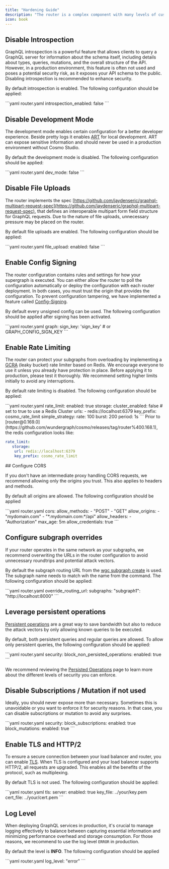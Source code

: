 ---
title: "Hardening Guide"
description: "The router is a complex component with many levels of customization. Understanding the correct production configuration can be quite overwhelming. This guide provides tips on avoiding the most common pitfalls. For a complete and certified review, please seek consultancy."
icon: book
---

## Disable Introspection

GraphQL introspection is a powerful feature that allows clients to query a GraphQL server for information about the schema itself, including details about types, queries, mutations, and the overall structure of the API. However, in a production environment, this feature is often not used and poses a potential security risk, as it exposes your API schema to the public. Disabling introspection is recommended to enhance security.

By default introspection is enabled. The following configuration should be applied:

<CodeGroup>
  ```yaml router.yaml
  introspection_enabled: false
  ```
</CodeGroup>

## Disable Development Mode

The development mode enables certain configuration for a better developer experience. Beside pretty logs it enables [ART](/router/advanced-request-tracing-art) for local development. ART can expose sensitive information and should never be used in a production environment without Cosmo Studio.

By default the development mode is disabled. The following configuration should be applied:

<CodeGroup>
  ```yaml router.yaml
  dev_mode: false
  ```
</CodeGroup>

## Disable File Uploads

The router implements the spec [https://github.com/jaydenseric/graphql-multipart-request-spec](https://github.com/jaydenseric/graphql-multipart-request-spec), that defines an interoperable multipart form field structure for GraphQL requests. Due to the nature of file uploads, unnecessary pressure may be placed on the router.

By default file uploads are enabled. The following configuration should be applied:

<CodeGroup>
  ```yaml router.yaml
  file_upload:
      enabled: false
  ```
</CodeGroup>

## Enable Config Signing

The router configuration contains rules and settings for how your supergraph is executed. You can either allow the router to poll the configuration automatically or deploy the configuration with each router deployment. In both cases, you must trust the origin that provides the configuration. To prevent configuration tampering, we have implemented a feature called [Config-Signing](/router/security/config-validation-and-signing).

By default every unsigned config can be used. The following configuration should be applied after signing has been activated.

<CodeGroup>
  ```yaml router.yaml
  graph:
    sign_key: 'sign_key' # or GRAPH_CONFIG_SIGN_KEY
  ```
</CodeGroup>

## Enable Rate Limiting

The router can protect your subgraphs from overloading by implementing a [GCRA](https://en.wikipedia.org/wiki/Generic_cell_rate_algorithm) (leaky bucket) rate limiter based on Redis. We encourage everyone to use it unless you already have protection in place. Before applying it to production, please test it thoroughly. We recommend setting higher limits initially to avoid any interruptions.

By default rate limiting is disabled. The following configuration should be applied:

<CodeGroup>
  ```yaml router.yaml
  rate_limit:
    enabled: true
    storage:
      cluster_enabled: false # set to true to use a Redis Cluster
      urls:
       - redis://localhost:6379
      key_prefix: cosmo_rate_limit
    simple_strategy:
      rate: 100
      burst: 200
      period: 1s
  ```
</CodeGroup>

<Note>
Prior to [router@0.169.0](https://github.com/wundergraph/cosmo/releases/tag/router%400.168.1), the redis configuration looks like:

```yaml
rate_limit:
   storage:
    url: redis://localhost:6379
    key_prefix: cosmo_rate_limit
```
</Note>
## Configure CORS

If you don't have an intermediate proxy handling CORS requests, we recommend allowing only the origins you trust. This also applies to headers and methods.

By default all origins are allowed. The following configuration should be applied

<CodeGroup>
  ```yaml router.yaml
  cors:
    allow_methods:
      - "POST"
      - "GET"
    allow_origins:
      - "mydomain.com"
      - "*.mydomain.com:*/api"
    allow_headers:
      - "Authorization"
    max_age: 5m
    allow_credentials: true
  ```
</CodeGroup>

## Configure subgraph overrides

If your router operates in the same network as your subgraphs, we recommend overwriting the URLs in the router configuration to avoid unnecessary roundtrips and potential attack vectors.

By default the subgraph routing URL from the [wgc subgraph create](/cli/subgraph/create) is used. The subgraph name needs to match wih the name from the command. The following configuration should be applied:

<CodeGroup>
  ```yaml router.yaml
  override_routing_url:
    subgraphs:
      "subgraph1": "http://localhost:8000"
  ```
</CodeGroup>

## Leverage persistent operations

[Persistent operations](/router/persisted-queries/persisted-operations) are a great way to save bandwidth but also to reduce the attack vectors by only allowing known queries to be executed.

By default, both persistent queries and regular queries are allowed. To allow only persistent queries, the following configuration should be applied:

<CodeGroup>
  ```yaml router.yaml
  security:
    block_non_persisted_operations:
      enabled: true
  ```
</CodeGroup>

We recommend reviewing the [Persisted Operations](/router/persisted-queries/persisted-operations) page to learn more about the different levels of security you can enforce.

## Disable Subscriptions / Mutation if not used

Ideally, you should never expose more than necessary. Sometimes this is unavoidable or you want to enforce it for security reasons. In that case, you can disable subscriptions or mutation to avoid any surprises.

<CodeGroup>
  ```yaml router.yaml
  security:
    block_subscriptions:
      enabled: true
    block_mutations:
      enabled: true
  ```
</CodeGroup>

## Enable TLS and HTTP/2

To ensure a secure connection between your load balancer and router, you can enable [TLS](/router/security/tls). When TLS is configured and your load balancer supports HTTP/2, all requests are upgraded. This enables all the benefits of the protocol, such as multiplexing.

By default TLS is not used. The following configuration should be applied:

<CodeGroup>
  ```yaml router.yaml
  tls:
    server:
      enabled: true
      key_file: ../your/key.pem
      cert_file: ../your/cert.pem
  ```
</CodeGroup>

## Log Level

When deploying GraphQL services in production, it's crucial to manage logging effectively to balance between capturing essential information and minimizing performance overhead and storage consumption. For those reasons, we recommend to use the log level `ERROR` in production.

By default the level is **INFO**. The following configuration should be applied

<CodeGroup>
  ```yaml router.yaml
  log_level: "error"
  ```
</CodeGroup>
